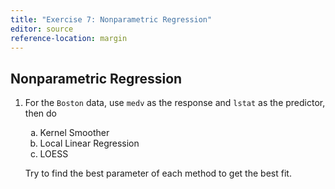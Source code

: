 ```yaml
---
title: "Exercise 7: Nonparametric Regression"
editor: source
reference-location: margin
---
```


::: callout-note

:::



## Nonparametric Regression

<!-- Yu -->

1. For the `Boston` data, use `medv` as the response and `lstat` as the predictor, then do

    (a) Kernel Smoother
    (b) Local Linear Regression
    (c) LOESS
    
    Try to find the best parameter of each method to get the best fit.
    
    
